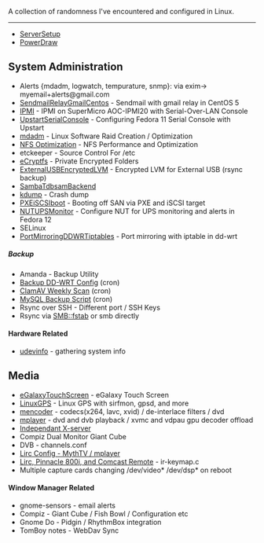 A collection of randomness I've encountered and configured in Linux.

----

*[[ServerSetup]]
*[[PowerDraw]]

==System Administration==
*Alerts {mdadm, logwatch, tempurature, snmp}: via exim-> myemail+alerts@gmail.com
*[[SendmailRelayGmailCentos]] - Sendmail with gmail relay in CentOS 5
*[[IPMI]] - IPMI on SuperMicro AOC-IPMI20 with Serial-Over-LAN Console
*[[UpstartSerialConsole]] - Configuring Fedora 11 Serial Console with Upstart
*[[mdadm]] - Linux Software Raid Creation / Optimization
*[[NFS Optimization]] - NFS Performance and Optimization
*etckeeper - Source Control For /etc
*[[eCryptfs]] - Private Encrypted Folders
*[[ExternalUSBEncryptedLVM]] - Encrypted LVM for External USB (rsync backup)
*[[SambaTdbsamBackend]]
*[[kdump]] - Crash dump
*[[PXEiSCSIboot]] - Booting off SAN via PXE and iSCSI target
*[[NUTUPSMonitor]] - Configure NUT for UPS monitoring and alerts in Fedora 12
*SELinux
*[[PortMirroringDDWRTiptables]] - Port mirroring with iptable in dd-wrt
=====Backup=====
*Amanda - Backup Utility
*[[Backup DD-WRT Config]] (cron)
*[[ClamAV Weekly Scan]] (cron)
*[[MySQL Backup Script]] (cron)
*Rsync over SSH - Different port / SSH Keys
*Rsync via SMB::fstab or smb directly
====Hardware Related====
*[[udevinfo]] - gathering system info

==Media==
*[[eGalaxyTouchScreen]] - eGalaxy Touch Screen
*[[LinuxGPS]] - Linux GPS with sirfmon, gpsd, and more
*[[mencoder]] - codecs(x264, lavc, xvid) / de-interlace filters / dvd
*[[mplayer]] - dvd and dvb playback / xvmc and vdpau gpu decoder offload
*[[Independant X-server]]
*Compiz Dual Monitor Giant Cube
*DVB - channels.conf
*[[Lirc Config - MythTV / mplayer]]
*[[Lirc, Pinnacle 800i, and Comcast Remote]] - ir-keymap.c
*Multiple capture cards changing /dev/video* /dev/dsp* on reboot
====Window Manager Related====
*gnome-sensors - email alerts
*Compiz - Giant Cube / Fish Bowl / Configuration etc
*Gnome Do - Pidgin / RhythmBox integration
*TomBoy notes - WebDav Sync